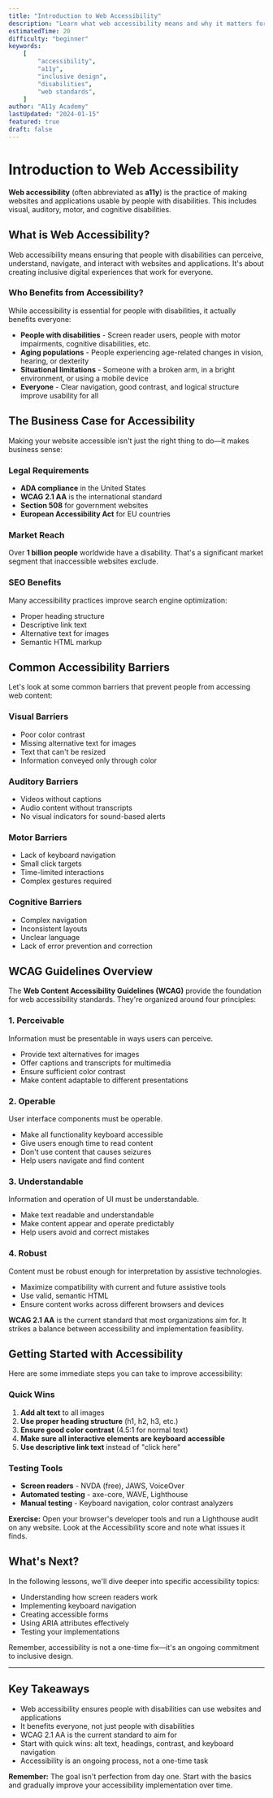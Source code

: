 ```yaml
---
title: "Introduction to Web Accessibility"
description: "Learn what web accessibility means and why it matters for creating inclusive digital experiences."
estimatedTime: 20
difficulty: "beginner"
keywords:
    [
        "accessibility",
        "a11y",
        "inclusive design",
        "disabilities",
        "web standards",
    ]
author: "A11y Academy"
lastUpdated: "2024-01-15"
featured: true
draft: false
---
```


# Introduction to Web Accessibility

**Web accessibility** (often abbreviated as **a11y**) is the practice of
making websites and applications usable by people with disabilities. This
includes visual, auditory, motor, and cognitive disabilities.

## What is Web Accessibility?

Web accessibility means ensuring that people with disabilities can perceive, understand, navigate, and interact with websites and applications. It's about creating inclusive digital experiences that work for everyone.

### Who Benefits from Accessibility?

While accessibility is essential for people with disabilities, it actually benefits everyone:

- **People with disabilities** - Screen reader users, people with motor impairments, cognitive disabilities, etc.
- **Aging populations** - People experiencing age-related changes in vision, hearing, or dexterity
- **Situational limitations** - Someone with a broken arm, in a bright environment, or using a mobile device
- **Everyone** - Clear navigation, good contrast, and logical structure improve usability for all

## The Business Case for Accessibility

Making your website accessible isn't just the right thing to do—it makes business sense:

### Legal Requirements

- **ADA compliance** in the United States
- **WCAG 2.1 AA** is the international standard
- **Section 508** for government websites
- **European Accessibility Act** for EU countries

### Market Reach

Over **1 billion people** worldwide have a disability. That's a significant
market segment that inaccessible websites exclude.

### SEO Benefits

Many accessibility practices improve search engine optimization:

- Proper heading structure
- Descriptive link text
- Alternative text for images
- Semantic HTML markup

## Common Accessibility Barriers

Let's look at some common barriers that prevent people from accessing web content:

### Visual Barriers

- Poor color contrast
- Missing alternative text for images
- Text that can't be resized
- Information conveyed only through color

### Auditory Barriers

- Videos without captions
- Audio content without transcripts
- No visual indicators for sound-based alerts

### Motor Barriers

- Lack of keyboard navigation
- Small click targets
- Time-limited interactions
- Complex gestures required

### Cognitive Barriers

- Complex navigation
- Inconsistent layouts
- Unclear language
- Lack of error prevention and correction

## WCAG Guidelines Overview

The **Web Content Accessibility Guidelines (WCAG)** provide the foundation for web accessibility standards. They're organized around four principles:

### 1. Perceivable

Information must be presentable in ways users can perceive.

- Provide text alternatives for images
- Offer captions and transcripts for multimedia
- Ensure sufficient color contrast
- Make content adaptable to different presentations

### 2. Operable

User interface components must be operable.

- Make all functionality keyboard accessible
- Give users enough time to read content
- Don't use content that causes seizures
- Help users navigate and find content

### 3. Understandable

Information and operation of UI must be understandable.

- Make text readable and understandable
- Make content appear and operate predictably
- Help users avoid and correct mistakes

### 4. Robust

Content must be robust enough for interpretation by assistive technologies.

- Maximize compatibility with current and future assistive tools
- Use valid, semantic HTML
- Ensure content works across different browsers and devices

**WCAG 2.1 AA** is the current standard that most organizations aim for. It
strikes a balance between accessibility and implementation feasibility.

## Getting Started with Accessibility

Here are some immediate steps you can take to improve accessibility:

### Quick Wins

1. **Add alt text** to all images
2. **Use proper heading structure** (h1, h2, h3, etc.)
3. **Ensure good color contrast** (4.5:1 for normal text)
4. **Make sure all interactive elements are keyboard accessible**
5. **Use descriptive link text** instead of "click here"

### Testing Tools

- **Screen readers** - NVDA (free), JAWS, VoiceOver
- **Automated testing** - axe-core, WAVE, Lighthouse
- **Manual testing** - Keyboard navigation, color contrast analyzers

**Exercise:** Open your browser's developer tools and run a Lighthouse audit
on any website. Look at the Accessibility score and note what issues it
finds.

## What's Next?

In the following lessons, we'll dive deeper into specific accessibility topics:

- Understanding how screen readers work
- Implementing keyboard navigation
- Creating accessible forms
- Using ARIA attributes effectively
- Testing your implementations

Remember, accessibility is not a one-time fix—it's an ongoing commitment to inclusive design.

---

## Key Takeaways

- Web accessibility ensures people with disabilities can use websites and applications
- It benefits everyone, not just people with disabilities
- WCAG 2.1 AA is the current standard to aim for
- Start with quick wins: alt text, headings, contrast, and keyboard navigation
- Accessibility is an ongoing process, not a one-time task

**Remember:** The goal isn't perfection from day one. Start with the basics
and gradually improve your accessibility implementation over time.
